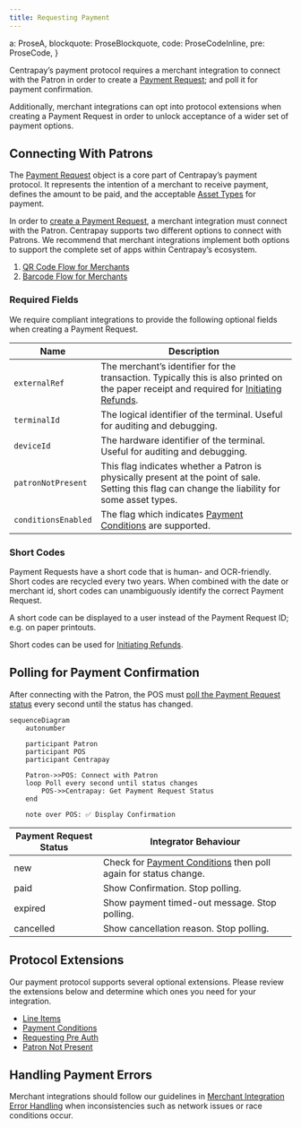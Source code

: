 ```yaml
---
title: Requesting Payment
---
```

  a: ProseA,
  blockquote: ProseBlockquote,
  code: ProseCodeInline,
  pre: ProseCode,
}

Centrapay’s payment protocol requires a merchant integration to connect with the Patron in order to create a [Payment Request](https://docs.centrapay.com/api/payment-requests); and poll it for payment confirmation.

Additionally, merchant integrations can opt into protocol extensions when creating a Payment Request in order to unlock acceptance of a wider set of payment options.

## Connecting With Patrons

The [Payment Request](https://docs.centrapay.com/api/payment-requests) object is a core part of Centrapay’s payment protocol. It represents the intention of a merchant to receive payment, defines the amount to be paid, and the acceptable [Asset Types](https://docs.centrapay.com/api/asset-types) for payment.

In order to [create a Payment Request](https://docs.centrapay.com/api/payment-requests#create-a-payment-request), a merchant integration must connect with the Patron. Centrapay supports two different options to connect with Patrons. We recommend that merchant integrations implement both options to support the complete set of apps within Centrapay’s ecosystem.
1. [QR Code Flow for Merchants](/guides/merchant-integration-qr-code-flow)
2. [Barcode Flow for Merchants](/guides/merchant-integration-barcode-flow)

### Required Fields

We require compliant integrations to provide the following optional fields when creating a Payment Request.

|        Name         |                                                                              Description                                                                              |
| ------------------- | --------------------------------------------------------------------------------------------------------------------------------------------------------------------- |
| `externalRef`       | The merchant’s identifier for the transaction. Typically this is also printed on the paper receipt and required for [Initiating Refunds](/guides/initiating-refunds). |
| `terminalId`        | The logical identifier of the terminal. Useful for auditing and debugging.                                                                                            |
| `deviceId`          | The hardware identifier of the terminal. Useful for auditing and debugging.                                                                                           |
| `patronNotPresent`  | This flag indicates whether a Patron is physically present at the point of sale. Setting this flag can change the liability for some asset types.                     |
| `conditionsEnabled` | The flag which indicates [Payment Conditions](/guides/payment-conditions) are supported.                                                            |

### Short Codes
Payment Requests have a short code that is human- and OCR-friendly. Short codes are recycled every two years. When combined with the date or merchant id, short codes can unambiguously identify the correct Payment Request.

A short code can be displayed to a user instead of the Payment Request ID; e.g. on paper printouts.

Short codes can be used for [Initiating Refunds](/guides/initiating-refunds).

## Polling for Payment Confirmation

After connecting with the Patron, the POS must [poll the Payment Request status](https://docs.centrapay.com/api/payment-requests#get-a-payment-request) every second until the status has changed.

```mermaid
sequenceDiagram
	autonumber

	participant Patron
	participant POS
	participant Centrapay

	Patron->>POS: Connect with Patron
	loop Poll every second until status changes
		POS->>Centrapay: Get Payment Request Status
	end

	note over POS: ✅ Display Confirmation
```

| Payment Request Status |                                              Integrator Behaviour                                               |
| ---------------------- | --------------------------------------------------------------------------------------------------------------- |
| new                    | Check for [Payment Conditions](/guides/payment-conditions) then poll again for status change. |
| paid                   | Show Confirmation. Stop polling.                                                                                |
| expired                | Show payment timed-out message. Stop polling.                                                                   |
| cancelled              | Show cancellation reason. Stop polling.                                                                         |

## Protocol Extensions

Our payment protocol supports several optional extensions. Please review the extensions below and determine which ones you need for your integration.
- [Line Items](/guides/line-items)
- [Payment Conditions](/guides/payment-conditions)
- [Requesting Pre Auth](/guides/requesting-pre-auth)
- [Patron Not Present](/guides/patron-not-present)

## Handling Payment Errors

Merchant integrations should follow our guidelines in [Merchant Integration Error Handling](/guides/merchant-integration-error-handling) when inconsistencies such as network issues or race conditions occur.
